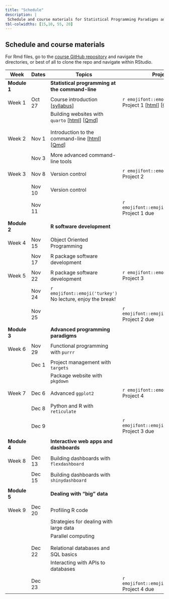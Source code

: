 ```yaml
---
title: "Schedule"
description: |
 Schedule and course materials for Statistical Programming Paradigms and Workflows (JHSPH Biostatistics 140.840 Fall 2022).
tbl-colwidths: [15,10, 55, 20]
---
```


## Schedule and course materials

For Rmd files, go to the [course GitHub repository](https://github.com/stephaniehicks/jhustatprogramming2022) and navigate the directories, or best of all to clone the repo and navigate within RStudio.

::: column-page
| Week         | Dates   | Topics | Projects  |
|---|---|---|---|---|
| **Module 1** | | **Statistical programming at the command-line**  | |
| | | |
| Week 1 | Oct 27  | Course introduction \[[syllabus](syllabus.qmd)\] | `r emojifont::emoji('palm_tree')` Project 1 \[[html](projects/2022-10-27-project-1/index.qmd)\] \[[Qmd](https://github.com/stephaniehicks/jhustatprogramming2022/blob/main/projects/2022-10-27-project-1/index.qmd)\]  |
| | | Building websites with `quarto` \[[html](posts/2022-10-27-build-website/index.qmd)\] \[[Qmd](https://github.com/stephaniehicks/jhustatprogramming2022/blob/main/posts/2022-10-27-build-website/index.qmd)\] | | 
| | | | |
| | | | |
| Week 2 | Nov 1  | Introduction to the command-line \[[html](posts/2022-11-01-command-line-part-1/index.qmd)\] \[[Qmd](https://github.com/stephaniehicks/jhustatprogramming2022/blob/main/posts/2022-11-01-command-line-part-1/index.qmd)\]  |   |
| | | | | 
| | Nov 3  | More advanced command-line tools | |
| | |  | | 
| Week 3  | Nov 8 |  Version control  | `r emojifont::emoji('palm_tree')` Project 2 | 
| | | |                            | | | |
| | Nov 10 | Version control |   |
| | | | | 
| | Nov 11 | | `r emojifont::emoji('fallen_leaf')` Project 1 due | 
| | | | | 
| **Module 2** |         | **R software development** | |  
| | | |
| Week 4 | Nov 15 | Object Oriented Programming  |  | 
| | | | |
| | Nov 17 | R package software development |  | 
| | | | | 
| Week 5   | Nov 22 | R package software development | `r emojifont::emoji('palm_tree')` Project 3 | 
| | | | | 
| |  Nov 24 | `r emojifont::emoji('turkey')` No lecture, enjoy the break! | | 
| | | | |
| | Nov 25 | |  `r emojifont::emoji('fallen_leaf')` Project 2 due |
| | | | | 
| **Module 3** |         | **Advanced programming paradigms** | |  
| | | | | 
| Week 6 | Nov 29 | Functional programming with `purrr` |   |
| | | | | 
| | Dec 1  | Project management with `targets` | |
| | | Package website with `pkgdown` | |
| | | | | 
| Week 7 | Dec 6  | Advanced `ggplot2`  |  `r emojifont::emoji('palm_tree')` Project 4  | 
| | | |
| | Dec 8  | Python and R with `reticulate` | | 
| | | | | 
| | Dec 9  | |  `r emojifont::emoji('fallen_leaf')` Project 3 due | 
| | | |
| **Module 4** |  | **Interactive web apps and dashboards**  | | 
| | | |
|  Week 8 | Dec 13  |  Building  dashboards with `flexdashboard` | | 
| | | |
| | Dec 15  | Building dashboards with `shinydashboard`  | | 
| | | |
| **Module 5** |  | **Dealing with "big" data**  | | 
| | | |
| Week 9       | Dec 20  | Profiling R code  |  | 
| |  | Strategies for dealing with large data | | 
| | | Parallel computing | | 
|      |  |  | | 
| | | |
| | Dec 22  | Relational databases and SQL basics  | | 
| |  | Interacting with APIs to databases | | 
| | | |
| | Dec 23  | | `r emojifont::emoji('fallen_leaf')` Project 4 due  |
:::

